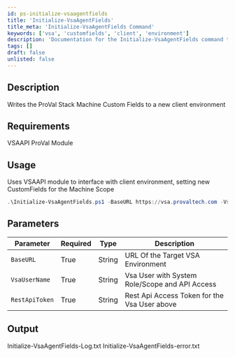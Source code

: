 ```yaml
---
id: ps-initialize-vsaagentfields
title: 'Initialize-VsaAgentFields'
title_meta: 'Initialize-VsaAgentFields Command'
keywords: ['vsa', 'customfields', 'client', 'environment']
description: 'Documentation for the Initialize-VsaAgentFields command to write the ProVal Stack Machine Custom Fields to a new client environment.'
tags: []
draft: false
unlisted: false
---
```

## Description
Writes the ProVal Stack Machine Custom Fields to a new client environment

## Requirements
VSAAPI ProVal Module

## Usage
Uses VSAAPI module to interface with client environment, setting new CustomFields for the Machine Scope


```powershell
.\Initialize-VsaAgentFields.ps1 -BaseURL https://vsa.provaltech.com -VsaUserName apiServiceAccount -RestApiToken abcd-efgh-ijkl-mnop
```

## Parameters
| Parameter      | Required | Type   | Description                                    |
| -------------- | -------- | ------ | ---------------------------------------------- |
| `BaseURL`      | True     | String | URL Of the Target VSA Environment              |
| `VsaUserName`  | True     | String | Vsa User with System Role/Scope and API Access |
| `RestApiToken` | True     | String | Rest Api Access Token for the Vsa User above   |


## Output
   
Initialize-VsaAgentFields-Log.txt
Initialize-VsaAgentFields-error.txt









